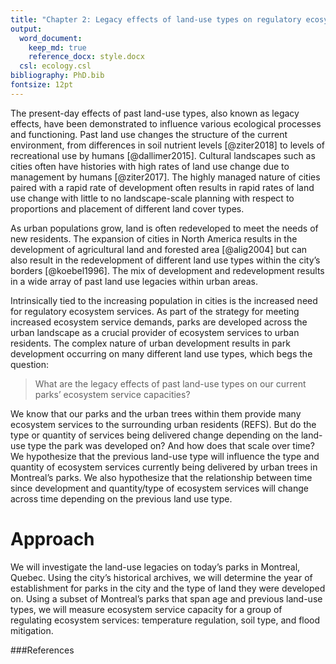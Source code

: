 ```yaml
---
title: "Chapter 2: Legacy effects of land-use types on regulatory ecosystem service capacity of park trees"
output: 
  word_document:
    keep_md: true 
    reference_docx: style.docx
  csl: ecology.csl
bibliography: PhD.bib
fontsize: 12pt
---
```


The present-day effects of past land-use types, also known as legacy effects, have been demonstrated to influence various ecological processes and functioning. Past land use changes the structure of the current environment, from differences in soil nutrient levels [@ziter2018] to levels of recreational use by humans [@dallimer2015]. Cultural landscapes such as cities often have histories with high rates of land use change due to management by humans [@ziter2017]. The highly managed nature of cities paired with a rapid rate of development often results in rapid rates of land use change with little to no landscape-scale planning with respect to proportions and placement of different land cover types.  

As urban populations grow, land is often redeveloped to meet the needs of new residents. The expansion of cities in North America results in the development of agricultural land and forested area [@alig2004] but can also result in the redevelopment of different land use types within the city's borders [@koebel1996]. The mix of development and redevelopment results in a wide array of past land use legacies within urban areas.  

Intrinsically tied to the increasing population in cities is the increased need for regulatory ecosystem services. As part of the strategy for meeting increased ecosystem service demands, parks are developed across the urban landscape as a crucial provider of ecosystem services to urban residents. The complex nature of urban development results in park development occurring on many different land use types, which begs the question:

> What are the legacy effects of past land-use types on our current parks' ecosystem service capacities?

We know that our parks and the urban trees within them provide many ecosystem services to the surrounding urban residents (REFS). But do the type or quantity of services being delivered change depending on the land-use type the park was developed on? And how does that scale over time? We hypothesize that the previous land-use type will influence the type and quantity of ecosystem services currently being delivered by urban trees in Montreal's parks. We also hypothesize that the relationship between time since development and quantity/type of ecosystem services will change across time depending on the previous land use type. 

# Approach 
We will investigate the land-use legacies on today's parks in Montreal, Quebec. Using the city's historical archives, we will determine the year of establishment for parks in the city and the type of land they were developed on. Using a subset of Montreal's parks that span age and previous land-use types, we will measure ecosystem service capacity for a group of regulating ecosystem services: temperature regulation, soil type, and flood mitigation.

###References